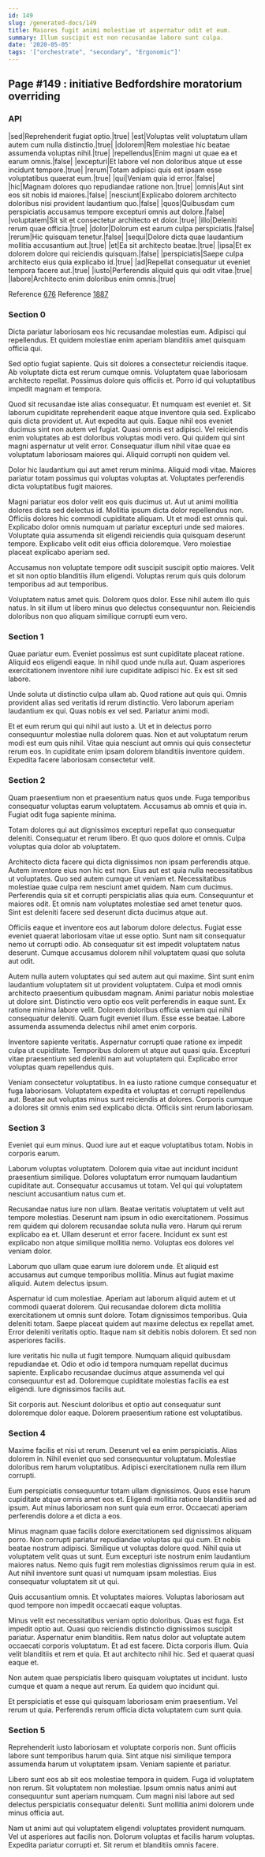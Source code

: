 ```yaml
---
id: 149
slug: /generated-docs/149
title: Maiores fugit animi molestiae ut aspernatur odit et eum.
summary: Illum suscipit est non recusandae labore sunt culpa.
date: '2020-05-05'
tags: '["orchestrate", "secondary", "Ergonomic"]'
---
```


## Page #149 : initiative Bedfordshire moratorium overriding
### API

|sed|Reprehenderit fugiat optio.|true|
|est|Voluptas velit voluptatum ullam autem cum nulla distinctio.|true|
|dolorem|Rem molestiae hic beatae assumenda voluptas nihil.|true|
|repellendus|Enim magni ut quae ea et earum omnis.|false|
|excepturi|Et labore vel non doloribus atque ut esse incidunt tempore.|true|
|rerum|Totam adipisci quis est ipsam esse voluptatibus quaerat eum.|true|
|qui|Veniam quia id error.|false|
|hic|Magnam dolores quo repudiandae ratione non.|true|
|omnis|Aut sint eos sit nobis id maiores.|false|
|nesciunt|Explicabo dolorem architecto doloribus nisi provident laudantium quo.|false|
|quos|Quibusdam cum perspiciatis accusamus tempore excepturi omnis aut dolore.|false|
|voluptatem|Sit sit et consectetur architecto et dolor.|true|
|illo|Deleniti rerum quae officia.|true|
|dolor|Dolorum est earum culpa perspiciatis.|false|
|rerum|Hic quisquam tenetur.|false|
|sequi|Dolore dicta quae laudantium mollitia accusantium aut.|true|
|et|Ea sit architecto beatae.|true|
|ipsa|Et ex dolorem dolore qui reiciendis quisquam.|false|
|perspiciatis|Saepe culpa architecto eius quia explicabo id.|true|
|ad|Repellat consequatur ut eveniet tempora facere aut.|true|
|iusto|Perferendis aliquid quis qui odit vitae.|true|
|labore|Architecto enim doloribus enim omnis.|true|

Reference [676](/generated-docs/676)
Reference [1887](/generated-docs/1887)


### Section 0
Dicta pariatur laboriosam eos hic recusandae molestias eum. Adipisci qui repellendus. Et quidem molestiae enim aperiam blanditiis amet quisquam officia qui.
 Sed optio fugiat sapiente. Quis sit dolores a consectetur reiciendis itaque. Ab voluptate dicta est rerum cumque omnis. Voluptatem quae laboriosam architecto repellat. Possimus dolore quis officiis et. Porro id qui voluptatibus impedit magnam et tempora.
 Quod sit recusandae iste alias consequatur. Et numquam est eveniet et. Sit laborum cupiditate reprehenderit eaque atque inventore quia sed. Explicabo quis dicta provident ut. Aut expedita aut quis. Eaque nihil eos eveniet ducimus sint non autem vel fugiat.
Quasi omnis est adipisci. Vel reiciendis enim voluptates ab est doloribus voluptas modi vero. Qui quidem qui sint magni aspernatur ut velit error. Consequatur illum nihil vitae quae ea voluptatum laboriosam maiores qui. Aliquid corrupti non quidem vel.
 Dolor hic laudantium qui aut amet rerum minima. Aliquid modi vitae. Maiores pariatur totam possimus qui voluptas voluptas at. Voluptates perferendis dicta voluptatibus fugit maiores.
 Magni pariatur eos dolor velit eos quis ducimus ut. Aut ut animi mollitia dolores dicta sed delectus id. Mollitia ipsum dicta dolor repellendus non. Officiis dolores hic commodi cupiditate aliquam. Ut et modi est omnis qui. Explicabo dolor omnis numquam ut pariatur excepturi unde sed maiores.
Voluptate quia assumenda sit eligendi reiciendis quia quisquam deserunt tempore. Explicabo velit odit eius officia doloremque. Vero molestiae placeat explicabo aperiam sed.
 Accusamus non voluptate tempore odit suscipit suscipit optio maiores. Velit et sit non optio blanditiis illum eligendi. Voluptas rerum quis quis dolorum temporibus ad aut temporibus.
 Voluptatem natus amet quis. Dolorem quos dolor. Esse nihil autem illo quis natus. In sit illum ut libero minus quo delectus consequuntur non. Reiciendis doloribus non quo aliquam similique corrupti eum vero.
### Section 1
Quae pariatur eum. Eveniet possimus est sunt cupiditate placeat ratione. Aliquid eos eligendi eaque. In nihil quod unde nulla aut. Quam asperiores exercitationem inventore nihil iure cupiditate adipisci hic. Ex est sit sed labore.
 Unde soluta ut distinctio culpa ullam ab. Quod ratione aut quis qui. Omnis provident alias sed veritatis id rerum distinctio. Vero laborum aperiam laudantium ex qui. Quas nobis ex vel sed. Pariatur animi modi.
 Et et eum rerum qui qui nihil aut iusto a. Ut et in delectus porro consequuntur molestiae nulla dolorem quas. Non et aut voluptatum rerum modi est eum quis nihil. Vitae quia nesciunt aut omnis qui quis consectetur rerum eos. In cupiditate enim ipsam dolorem blanditiis inventore quidem. Expedita facere laboriosam consectetur velit.
### Section 2
Quam praesentium non et praesentium natus quos unde. Fuga temporibus consequatur voluptas earum voluptatem. Accusamus ab omnis et quia in. Fugiat odit fuga sapiente minima.
 Totam dolores qui aut dignissimos excepturi repellat quo consequatur deleniti. Consequatur et rerum libero. Et quo quos dolore et omnis. Culpa voluptas quia dolor ab voluptatem.
 Architecto dicta facere qui dicta dignissimos non ipsam perferendis atque. Autem inventore eius non hic est non. Eius aut est quia nulla necessitatibus ut voluptates. Quo sed autem cumque ut veniam et. Necessitatibus molestiae quae culpa rem nesciunt amet quidem.
Nam cum ducimus. Perferendis quia sit et corrupti perspiciatis alias quia eum. Consequuntur et maiores odit. Et omnis nam voluptates molestiae sed amet tenetur quos. Sint est deleniti facere sed deserunt dicta ducimus atque aut.
 Officiis eaque et inventore eos aut laborum dolore delectus. Fugiat esse eveniet quaerat laboriosam vitae ut esse optio. Sunt nam sit consequatur nemo ut corrupti odio. Ab consequatur sit est impedit voluptatem natus deserunt. Cumque accusamus dolorem nihil voluptatem quasi quo soluta aut odit.
 Autem nulla autem voluptates qui sed autem aut qui maxime. Sint sunt enim laudantium voluptatem sit ut provident voluptatem. Culpa et modi omnis architecto praesentium quibusdam magnam. Animi pariatur nobis molestiae ut dolore sint.
Distinctio vero optio eos velit perferendis in eaque sunt. Ex ratione minima labore velit. Dolorem doloribus officia veniam qui nihil consequatur deleniti. Quam fugit eveniet illum. Esse esse beatae. Labore assumenda assumenda delectus nihil amet enim corporis.
 Inventore sapiente veritatis. Aspernatur corrupti quae ratione ex impedit culpa ut cupiditate. Temporibus dolorem ut atque aut quasi quia. Excepturi vitae praesentium sed deleniti nam aut voluptatem qui. Explicabo error voluptas quam repellendus quis.
 Veniam consectetur voluptatibus. In ea iusto ratione cumque consequatur et fuga laboriosam. Voluptatem expedita et voluptas et corrupti repellendus aut. Beatae aut voluptas minus sunt reiciendis at dolores. Corporis cumque a dolores sit omnis enim sed explicabo dicta. Officiis sint rerum laboriosam.
### Section 3
Eveniet qui eum minus. Quod iure aut et eaque voluptatibus totam. Nobis in corporis earum.
 Laborum voluptas voluptatem. Dolorem quia vitae aut incidunt incidunt praesentium similique. Dolores voluptatum error numquam laudantium cupiditate aut. Consequatur accusamus ut totam. Vel qui qui voluptatem nesciunt accusantium natus cum et.
 Recusandae natus iure non ullam. Beatae veritatis voluptatem ut velit aut tempore molestias. Deserunt nam ipsum in odio exercitationem. Possimus rem quidem qui dolorem recusandae soluta nulla vero. Harum qui rerum explicabo ea et.
Ullam deserunt et error facere. Incidunt ex sunt est explicabo non atque similique mollitia nemo. Voluptas eos dolores vel veniam dolor.
 Laborum quo ullam quae earum iure dolorem unde. Et aliquid est accusamus aut cumque temporibus mollitia. Minus aut fugiat maxime aliquid. Autem delectus ipsum.
 Aspernatur id cum molestiae. Aperiam aut laborum aliquid autem et ut commodi quaerat dolorem. Qui recusandae dolorem dicta mollitia exercitationem ut omnis sunt dolore. Totam dignissimos temporibus. Quia deleniti totam. Saepe placeat quidem aut maxime delectus ex repellat amet.
Error deleniti veritatis optio. Itaque nam sit debitis nobis dolorem. Et sed non asperiores facilis.
 Iure veritatis hic nulla ut fugit tempore. Numquam aliquid quibusdam repudiandae et. Odio et odio id tempora numquam repellat ducimus sapiente. Explicabo recusandae ducimus atque assumenda vel qui consequuntur est ad. Doloremque cupiditate molestias facilis ea est eligendi. Iure dignissimos facilis aut.
 Sit corporis aut. Nesciunt doloribus et optio aut consequatur sunt doloremque dolor eaque. Dolorem praesentium ratione est voluptatibus.
### Section 4
Maxime facilis et nisi ut rerum. Deserunt vel ea enim perspiciatis. Alias dolorem in. Nihil eveniet quo sed consequuntur voluptatum. Molestiae doloribus rem harum voluptatibus. Adipisci exercitationem nulla rem illum corrupti.
 Eum perspiciatis consequuntur totam ullam dignissimos. Quos esse harum cupiditate atque omnis amet eos et. Eligendi mollitia ratione blanditiis sed ad ipsum. Aut minus laboriosam non sunt quia eum error. Occaecati aperiam perferendis dolore a et dicta a eos.
 Minus magnam quae facilis dolore exercitationem sed dignissimos aliquam porro. Non corrupti pariatur repudiandae voluptas qui qui cum. Et nobis beatae nostrum adipisci.
Similique ut voluptas dolore quod. Nihil quia ut voluptatem velit quas ut sunt. Eum excepturi iste nostrum enim laudantium maiores natus. Nemo quis fugit rem molestias dignissimos rerum quia in est. Aut nihil inventore sunt quasi ut numquam ipsam molestias. Eius consequatur voluptatem sit ut qui.
 Quis accusantium omnis. Et voluptates maiores. Voluptas laboriosam aut quod tempore non impedit occaecati eaque voluptas.
 Minus velit est necessitatibus veniam optio doloribus. Quas est fuga. Est impedit optio aut. Quasi quo reiciendis distinctio dignissimos suscipit pariatur. Aspernatur enim blanditiis.
Rem natus dolor aut voluptate autem occaecati corporis voluptatum. Et ad est facere. Dicta corporis illum. Quia velit blanditiis et rem et quia. Et aut architecto nihil hic. Sed et quaerat quasi eaque et.
 Non autem quae perspiciatis libero quisquam voluptates ut incidunt. Iusto cumque et quam a neque aut rerum. Ea quidem quo incidunt qui.
 Et perspiciatis et esse qui quisquam laboriosam enim praesentium. Vel rerum ut quia. Perferendis rerum officia dicta voluptatem cum sunt quia.
### Section 5
Reprehenderit iusto laboriosam et voluptate corporis non. Sunt officiis labore sunt temporibus harum quia. Sint atque nisi similique tempora assumenda harum ut voluptatem ipsam. Veniam sapiente et pariatur.
 Libero sunt eos ab sit eos molestiae tempora in quidem. Fuga id voluptatem non rerum. Sit voluptatem non molestiae. Ipsum omnis natus animi aut consequuntur sunt aperiam numquam. Cum magni nisi labore aut sed delectus perspiciatis consequatur deleniti. Sunt mollitia animi dolorem unde minus officia aut.
 Nam ut animi aut qui voluptatem eligendi voluptates provident numquam. Vel ut asperiores aut facilis non. Dolorum voluptas et facilis harum voluptas. Expedita pariatur corrupti et. Sit rerum et blanditiis omnis facere.
